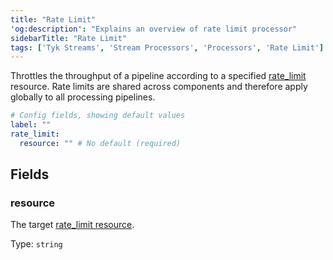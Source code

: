 ```yaml
---
title: "Rate Limit"
'og:description': "Explains an overview of rate limit processor"
sidebarTitle: "Rate Limit"
tags: ['Tyk Streams', 'Stream Processors', 'Processors', 'Rate Limit']
---
```


Throttles the throughput of a pipeline according to a specified [rate_limit](/5.6/product-stack/tyk-streaming/configuration/rate-limits/overview) resource. Rate limits are shared across components and therefore apply globally to all processing pipelines.

```yml
# Config fields, showing default values
label: ""
rate_limit:
  resource: "" # No default (required)
```

## Fields

### resource

The target [rate_limit resource](/5.6/product-stack/tyk-streaming/configuration/rate-limits/overview).


Type: `string`  
